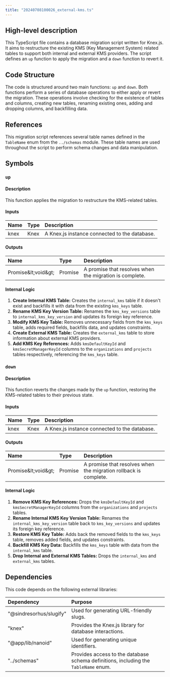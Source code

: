 ```yaml
---
title: "20240708100026_external-kms.ts"
---
```


## High-level description
This TypeScript file contains a database migration script written for Knex.js. It aims to restructure the existing KMS (Key Management System) related tables to support both internal and external KMS providers. The script defines an `up` function to apply the migration and a `down` function to revert it.

## Code Structure
The code is structured around two main functions: `up` and `down`. Both functions perform a series of database operations to either apply or revert the migration. These operations involve checking for the existence of tables and columns, creating new tables, renaming existing ones, adding and dropping columns, and backfilling data.

## References
This migration script references several table names defined in the `TableName` enum from the `../schemas` module. These table names are used throughout the script to perform schema changes and data manipulation.

## Symbols

### `up`
#### Description
This function applies the migration to restructure the KMS-related tables.

#### Inputs
| Name | Type | Description |
|:-----|:-----|:------------|
| knex | Knex | A Knex.js instance connected to the database. |

#### Outputs
| Name | Type | Description |
|:-----|:-----|:------------|
| Promise\&lt;void\&gt; | Promise | A promise that resolves when the migration is complete. |

#### Internal Logic
1. **Create Internal KMS Table:** Creates the `internal_kms` table if it doesn't exist and backfills it with data from the existing `kms_keys` table.
2. **Rename KMS Key Version Table:** Renames the `kms_key_versions` table to `internal_kms_key_version` and updates its foreign key reference.
3. **Modify KMS Key Table:** Removes unnecessary fields from the `kms_keys` table, adds required fields, backfills data, and updates constraints.
4. **Create External KMS Table:** Creates the `external_kms` table to store information about external KMS providers.
5. **Add KMS Key References:** Adds `kmsDefaultKeyId` and `kmsSecretManagerKeyId` columns to the `organizations` and `projects` tables respectively, referencing the `kms_keys` table.

### `down`
#### Description
This function reverts the changes made by the `up` function, restoring the KMS-related tables to their previous state.

#### Inputs
| Name | Type | Description |
|:-----|:-----|:------------|
| knex | Knex | A Knex.js instance connected to the database. |

#### Outputs
| Name | Type | Description |
|:-----|:-----|:------------|
| Promise\&lt;void\&gt; | Promise | A promise that resolves when the migration rollback is complete. |

#### Internal Logic
1. **Remove KMS Key References:** Drops the `kmsDefaultKeyId` and `kmsSecretManagerKeyId` columns from the `organizations` and `projects` tables.
2. **Rename Internal KMS Key Version Table:** Renames the `internal_kms_key_version` table back to `kms_key_versions` and updates its foreign key reference.
3. **Restore KMS Key Table:** Adds back the removed fields to the `kms_keys` table, removes added fields, and updates constraints.
4. **Backfill KMS Key Data:** Backfills the `kms_keys` table with data from the `internal_kms` table.
5. **Drop Internal and External KMS Tables:** Drops the `internal_kms` and `external_kms` tables.

## Dependencies
This code depends on the following external libraries:

| Dependency | Purpose |
|:-----------|:--------|
| "@sindresorhus/slugify" | Used for generating URL-friendly slugs. |
| "knex" | Provides the Knex.js library for database interactions. |
| "@app/lib/nanoid" | Used for generating unique identifiers. |
| "../schemas" | Provides access to the database schema definitions, including the `TableName` enum. |
